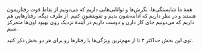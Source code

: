 همهٔ ما شایستگی‌ها، نگرش‌ها و توانایی‌هایی داریم که می‌دونیم از نقاط قوت رفتاریمون هستند و در نظر داریم که ادامه‌شون بدیم و تقویتشون کنیم. از طرف دیگه، رفتارهایی هم داریم که می‌دونیم جای کار دارن و دوست داریم در آیندهٔ نزدیک روی بهبود اون‌ها متمرکز شیم.

توی این بخش حداکثر ۳ تا از مهم‌ترین ویژگی‌ها یا رفتارها رو برای هر دو بخش ذکر کنید.
